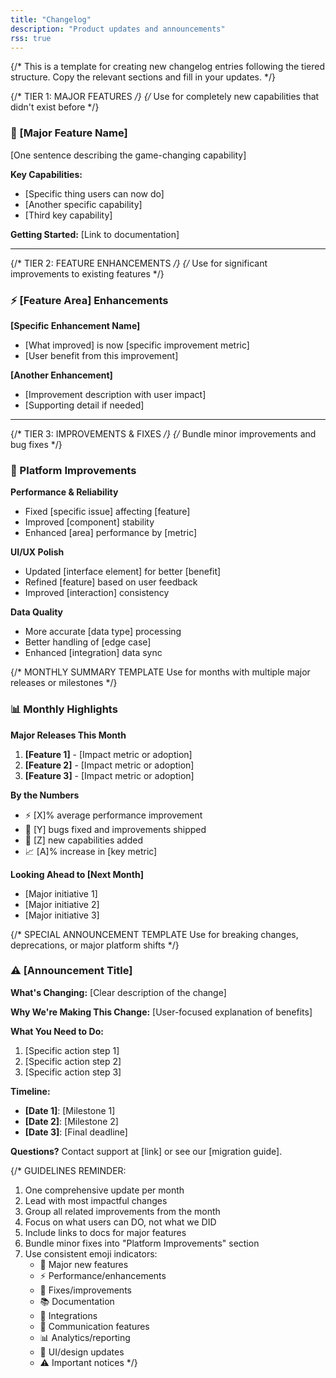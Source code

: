 ```yaml
---
title: "Changelog"
description: "Product updates and announcements"
rss: true
---
```


{/* 
This is a template for creating new changelog entries following the tiered structure.
Copy the relevant sections and fill in your updates.
*/}

<Update label="Month DD, YYYY">

{/* TIER 1: MAJOR FEATURES */}
{/* Use for completely new capabilities that didn't exist before */}

### 🚀 [Major Feature Name]
[One sentence describing the game-changing capability]

**Key Capabilities:**
- [Specific thing users can now do]
- [Another specific capability]
- [Third key capability]

**Getting Started:** [Link to documentation]

---

{/* TIER 2: FEATURE ENHANCEMENTS */}
{/* Use for significant improvements to existing features */}

### ⚡ [Feature Area] Enhancements

**[Specific Enhancement Name]**
- [What improved] is now [specific improvement metric]
- [User benefit from this improvement]

**[Another Enhancement]**
- [Improvement description with user impact]
- [Supporting detail if needed]

---

{/* TIER 3: IMPROVEMENTS & FIXES */}
{/* Bundle minor improvements and bug fixes */}

### 🔧 Platform Improvements

**Performance & Reliability**
- Fixed [specific issue] affecting [feature]
- Improved [component] stability
- Enhanced [area] performance by [metric]

**UI/UX Polish**
- Updated [interface element] for better [benefit]
- Refined [feature] based on user feedback
- Improved [interaction] consistency

**Data Quality**
- More accurate [data type] processing
- Better handling of [edge case]
- Enhanced [integration] data sync

</Update>

{/* 
MONTHLY SUMMARY TEMPLATE 
Use for months with multiple major releases or milestones
*/}

<Update label="[Month] YYYY Summary">

### 📊 Monthly Highlights

**Major Releases This Month**
1. **[Feature 1]** - [Impact metric or adoption]
2. **[Feature 2]** - [Impact metric or adoption]
3. **[Feature 3]** - [Impact metric or adoption]

**By the Numbers**
- ⚡ [X]% average performance improvement
- 🐛 [Y] bugs fixed and improvements shipped
- 🚀 [Z] new capabilities added
- 📈 [A]% increase in [key metric]

**Looking Ahead to [Next Month]**
- [Major initiative 1]
- [Major initiative 2]
- [Major initiative 3]

</Update>

{/* 
SPECIAL ANNOUNCEMENT TEMPLATE
Use for breaking changes, deprecations, or major platform shifts
*/}

<Update label="Important: [Title]">

### ⚠️ [Announcement Title]

**What's Changing:**
[Clear description of the change]

**Why We're Making This Change:**
[User-focused explanation of benefits]

**What You Need to Do:**
1. [Specific action step 1]
2. [Specific action step 2]
3. [Specific action step 3]

**Timeline:**
- **[Date 1]**: [Milestone 1]
- **[Date 2]**: [Milestone 2]
- **[Date 3]**: [Final deadline]

**Questions?** Contact support at [link] or see our [migration guide].

</Update>

{/* 
GUIDELINES REMINDER:

1. One comprehensive update per month
2. Lead with most impactful changes
3. Group all related improvements from the month
4. Focus on what users can DO, not what we DID
5. Include links to docs for major features
6. Bundle minor fixes into "Platform Improvements" section
7. Use consistent emoji indicators:
   - 🚀 Major new features
   - ⚡ Performance/enhancements  
   - 🔧 Fixes/improvements
   - 📚 Documentation
   - 🔌 Integrations
   - 💬 Communication features
   - 📊 Analytics/reporting
   - 🎨 UI/design updates
   - ⚠️ Important notices
*/}